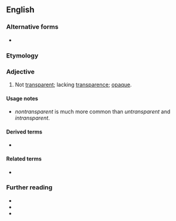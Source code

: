 ==English==

===Alternative forms===
* {{alter|en|non-transparent}}

===Etymology===
{{prefix|en|non|transparent}}

===Adjective===
{{en-adj|-}}

# Not [[transparent]]; lacking [[transparence]]; [[opaque]].
#: {{syn|en|untransparent|intransparent}}

====Usage notes====
* ''nontransparent'' is much more common than ''untransparent'' and ''intransparent''.

====Derived terms====
* {{l|en|nontransparently}}

====Related terms====
* {{l|en|nontransparency}}

===Further reading===
* {{R:OneLook}}
* {{R:MWO}}
* {{R:GNV|untransparent, nontransparent, intransparent, (opaque*0.02)}}